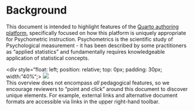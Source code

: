 # Background {.unnumbered}

This document is intended to highlight features of the [Quarto authoring platform](https://quarto.org/), specifically focused on how this platform is uniquely appropriate for Psychometric instruction. Psychometrics is the scientific study of Psychological measurement - it has been described by some practitioners as "applied statistics" and fundamentally requires knowledgeable application of statistical concepts.

<div>
  <div style="float: left; position: relative; top: 0px; padding: 30px; width: "40%";>
![](snip.JPG){fig-alt="Snipped image of toolbar icons"}
  </div>

This overview does not encompass *all* pedagogical features, so we encourage reviewers to "point and click" around this document to discover unique elements. For example, external links and alternative document formats are accessible via links in the upper right-hand toolbar.
</div>
